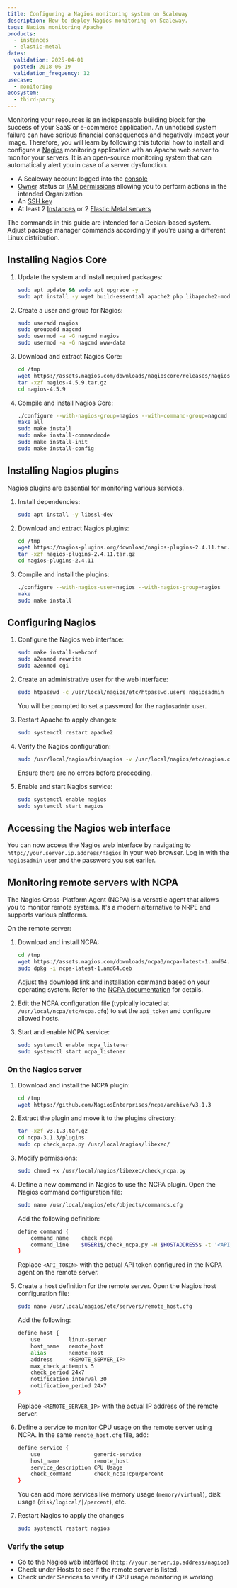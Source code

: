 ```yaml
---
title: Configuring a Nagios monitoring system on Scaleway
description: How to deploy Nagios monitoring on Scaleway.
tags: Nagios monitoring Apache
products:
  - instances
  - elastic-metal
dates:
  validation: 2025-04-01
  posted: 2018-06-19
  validation_frequency: 12
usecase:
  - monitoring
ecosystem:
  - third-party
---
```



Monitoring your resources is an indispensable building block for the success of your SaaS or e-commerce application. An unnoticed system failure can have serious financial consequences and negatively impact your image.
Therefore, you will learn by following this tutorial how to install and configure a [Nagios](https://www.nagios.org/) monitoring application with an Apache web server to monitor your servers.
It is an open-source monitoring system that can automatically alert you in case of a server dysfunction.

<Requirements />

- A Scaleway account logged into the [console](https://console.scaleway.com)
- [Owner](/iam/concepts/#owner) status or [IAM permissions](/iam/concepts/#permission) allowing you to perform actions in the intended Organization
- An [SSH key](/organizations-and-projects/how-to/create-ssh-key/)
- At least 2 [Instances](/instances/how-to/create-an-instance/) or 2 [Elastic Metal servers](/elastic-metal/how-to/create-server/)

<Message type="note">
  The commands in this guide are intended for a Debian-based system. Adjust package manager commands accordingly if you're using a different Linux distribution.
</Message>

## Installing Nagios Core

1. Update the system and install required packages:
   ```bash
   sudo apt update && sudo apt upgrade -y
   sudo apt install -y wget build-essential apache2 php libapache2-mod-php php-gd libgd-dev unzip
   ```

2. Create a user and group for Nagios:
   ```bash
   sudo useradd nagios
   sudo groupadd nagcmd
   sudo usermod -a -G nagcmd nagios
   sudo usermod -a -G nagcmd www-data
   ```

3. Download and extract Nagios Core:
   ```bash
   cd /tmp
   wget https://assets.nagios.com/downloads/nagioscore/releases/nagios-4.5.9.tar.gz
   tar -xzf nagios-4.5.9.tar.gz
   cd nagios-4.5.9
   ```

4. Compile and install Nagios Core:
   ```bash
   ./configure --with-nagios-group=nagios --with-command-group=nagcmd
   make all
   sudo make install
   sudo make install-commandmode
   sudo make install-init
   sudo make install-config
   ```

## Installing Nagios plugins

Nagios plugins are essential for monitoring various services.

1. Install dependencies:
   ```bash
   sudo apt install -y libssl-dev
   ```

2. Download and extract Nagios plugins:
   ```bash
   cd /tmp
   wget https://nagios-plugins.org/download/nagios-plugins-2.4.11.tar.gz
   tar -xzf nagios-plugins-2.4.11.tar.gz
   cd nagios-plugins-2.4.11
   ```


3. Compile and install the plugins:
   ```bash
   ./configure --with-nagios-user=nagios --with-nagios-group=nagios
   make
   sudo make install
   ```

## Configuring Nagios

1. Configure the Nagios web interface:
   ```bash
   sudo make install-webconf
   sudo a2enmod rewrite
   sudo a2enmod cgi
   ```

2. Create an administrative user for the web interface:
   ```bash
   sudo htpasswd -c /usr/local/nagios/etc/htpasswd.users nagiosadmin
   ```

   You will be prompted to set a password for the `nagiosadmin` user.

3. Restart Apache to apply changes:
   ```bash
   sudo systemctl restart apache2
   ```

4. Verify the Nagios configuration:
   ```bash
   sudo /usr/local/nagios/bin/nagios -v /usr/local/nagios/etc/nagios.cfg
   ```

   Ensure there are no errors before proceeding.

5. Enable and start Nagios service:
   ```bash
   sudo systemctl enable nagios
   sudo systemctl start nagios
   ```


## Accessing the Nagios web interface

You can now access the Nagios web interface by navigating to `http://your.server.ip.address/nagios` in your web browser. Log in with the `nagiosadmin` user and the password you set earlier.

## Monitoring remote servers with NCPA

The Nagios Cross-Platform Agent (NCPA) is a versatile agent that allows you to monitor remote systems. It's a modern alternative to NRPE and supports various platforms.

On the remote server:

1. Download and install NCPA:
   ```bash
   cd /tmp
   wget https://assets.nagios.com/downloads/ncpa3/ncpa-latest-1.amd64.deb
   sudo dpkg -i ncpa-latest-1.amd64.deb
   ```

   Adjust the download link and installation command based on your operating system. Refer to the [NCPA documentation](https://www.nagios.org/ncpa/getting-started.php) for details.

2. Edit the NCPA configuration file (typically located at `/usr/local/ncpa/etc/ncpa.cfg`) to set the `api_token` and configure allowed hosts.

3. Start and enable NCPA service:
   ```bash
   sudo systemctl enable ncpa_listener
   sudo systemctl start ncpa_listener
   ```


### On the Nagios server

1. Download and install the NCPA plugin:
   ```bash
   cd /tmp
   wget https://github.com/NagiosEnterprises/ncpa/archive/v3.1.3

2. Extract the plugin and move it to the plugins directory:
   ```bash
   tar -xzf v3.1.3.tar.gz
   cd ncpa-3.1.3/plugins
   sudo cp check_ncpa.py /usr/local/nagios/libexec/

3. Modify permissions:
   ```bash
   sudo chmod +x /usr/local/nagios/libexec/check_ncpa.py
   ```

4. Define a new command in Nagios to use the NCPA plugin.
   Open the Nagios command configuration file:
   ```bash
   sudo nano /usr/local/nagios/etc/objects/commands.cfg
   ```
   Add the following definition:
   ```bash
   define command {
       command_name    check_ncpa
       command_line    $USER1$/check_ncpa.py -H $HOSTADDRESS$ -t '<API_TOKEN>' -M $ARG1$
   }
   ```
   Replace `<API_TOKEN>` with the actual API token configured in the NCPA agent on the remote server.

5. Create a host definition for the remote server.
   Open the Nagios host configuration file:
   ```bash
   sudo nano /usr/local/nagios/etc/servers/remote_host.cfg
   ```
   Add the following:
   ```bash
   define host {
       use         linux-server
       host_name   remote_host
       alias       Remote Host
       address     <REMOTE_SERVER_IP>
       max_check_attempts 5
       check_period 24x7
       notification_interval 30
       notification_period 24x7
   }
   ```
   Replace `<REMOTE_SERVER_IP>` with the actual IP address of the remote server.

6. Define a service to monitor CPU usage on the remote server using NCPA.
   In the same `remote_host.cfg` file, add:
   ```bash
   define service {
       use                 generic-service
       host_name           remote_host
       service_description CPU Usage
       check_command       check_ncpa!cpu/percent
   }
   ```
   You can add more services like memory usage (`memory/virtual`), disk usage (`disk/logical/|/percent`), etc.

7. Restart Nagios to apply the changes
   ```bash
   sudo systemctl restart nagios
   ```

### Verify the setup
- Go to the Nagios web interface (`http://your.server.ip.address/nagios`)
- Check under Hosts to see if the remote server is listed.
- Check under Services to verify if CPU usage monitoring is working.
